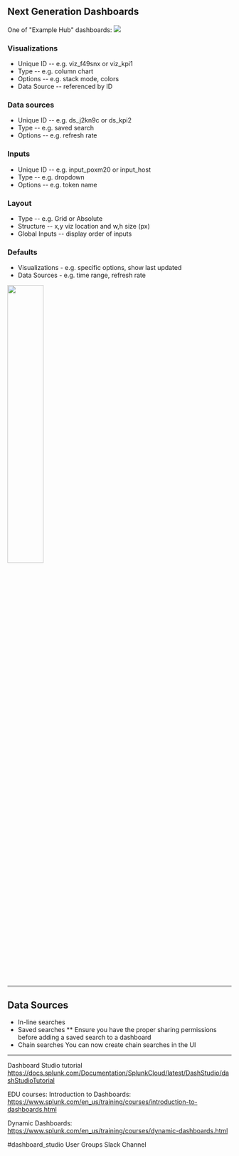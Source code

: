 
## Next Generation Dashboards 
One of "Example Hub" dashboards: 
<img src="/static/app/splunk4champions2/images/iot_factory.gif"/>

### Visualizations
* Unique ID -- e.g. viz_f49snx or viz_kpi1
* Type -- e.g. column chart
* Options -- e.g. stack mode, colors
* Data Source -- referenced by ID
### Data sources
* Unique ID -- e.g. ds_j2kn9c or ds_kpi2
* Type -- e.g. saved search
* Options -- e.g. refresh rate 
### Inputs
* Unique ID -- e.g. input_poxm20 or input_host
* Type -- e.g. dropdown
* Options -- e.g. token name 
### Layout
* Type -- e.g. Grid or Absolute
* Structure -- x,y viz location and w,h size (px)
* Global Inputs -- display order of inputs 
### Defaults
* Visualizations - e.g. specific options, show last updated
* Data Sources - e.g. time range, refresh rate 
<img src="/static/app/splunk4champions2/images/studio_code.png" width="40%" />

___ 
## Data Sources 
* In-line searches 
* Saved searches 
** Ensure you have the proper sharing permissions before adding a saved search to a dashboard
* Chain searches 
You can now create chain searches in the UI

___

Dashboard Studio tutorial https://docs.splunk.com/Documentation/SplunkCloud/latest/DashStudio/dashStudioTutorial

EDU courses:
Introduction to Dashboards: https://www.splunk.com/en_us/training/courses/introduction-to-dashboards.html

Dynamic Dashboards: https://www.splunk.com/en_us/training/courses/dynamic-dashboards.html

#dashboard_studio User Groups Slack Channel 
